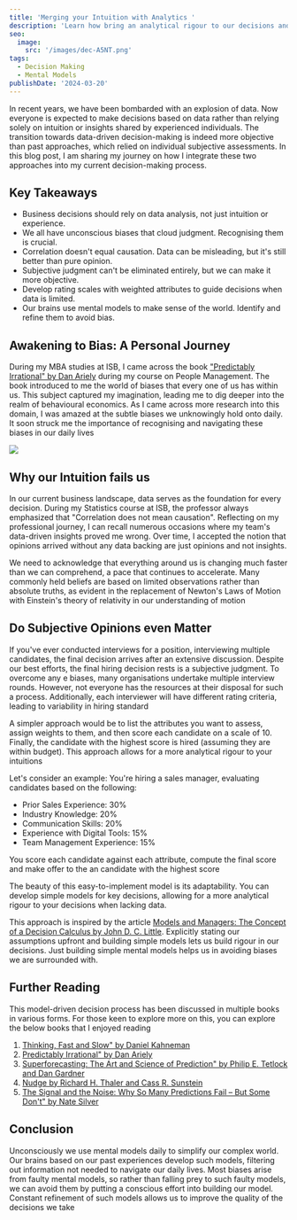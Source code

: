 ```yaml
---
title: 'Merging your Intuition with Analytics '
description: 'Learn how bring an analytical rigour to our decisions and subjective opinions '
seo:
  image:
    src: '/images/dec-A5NT.png'
tags:
  - Decision Making
  - Mental Models
publishDate: '2024-03-20'
---
```


In recent years, we have been bombarded with an explosion of data. Now everyone is expected to make decisions based on data rather than relying solely on intuition or insights shared by experienced individuals. The transition towards data-driven decision-making is indeed more objective than past approaches, which relied on individual subjective assessments. In this blog post, I am sharing my journey on how I integrate these two approaches into my current decision-making process.

## Key Takeaways

- Business decisions should rely on data analysis, not just intuition or experience.
- We all have unconscious biases that cloud judgment. Recognising them is crucial.
- Correlation doesn't equal causation. Data can be misleading, but it's still better than pure opinion.
- Subjective judgment can't be eliminated entirely, but we can make it more objective.
- Develop rating scales with weighted attributes to guide decisions when data is limited.
- Our brains use mental models to make sense of the world. Identify and refine them to avoid bias.

## Awakening to Bias: A Personal Journey

During my MBA studies at ISB, I came across the book ["Predictably Irrational" by Dan Ariely](https://amzn.to/492HT2M) during my course on People Management. The book introduced to me the world of biases that every one of us has within us. This subject captured my imagination, leading me to dig deeper into the realm of behavioural economics. As I came across more research into this domain, I was amazed at the subtle biases we unknowingly hold onto daily. It soon struck me the importance of recognising and navigating these biases in our daily lives

![](/images/thought-process--1--g0Nz.png)

## Why our Intuition fails us

In our current business landscape, data serves as the foundation for every decision. During my Statistics course at ISB, the professor always emphasized that "Correlation does not mean causation". Reflecting on my professional journey, I can recall numerous occasions where my team's data-driven insights proved me wrong. Over time, I accepted the notion that opinions arrived without any data backing are just opinions and not insights.

We need to acknowledge that everything around us is changing much faster than we can comprehend, a pace that continues to accelerate. Many commonly held beliefs are based on limited observations rather than absolute truths, as evident in the replacement of Newton's Laws of Motion with Einstein's theory of relativity in our understanding of motion

## Do Subjective Opinions even Matter

If you've ever conducted interviews for a position, interviewing multiple candidates, the final decision arrives after an extensive discussion. Despite our best efforts, the final hiring decision rests is a subjective judgment. To overcome any e biases, many organisations undertake multiple interview rounds. However, not everyone has the resources at their disposal for such a process. Additionally, each interviewer will have different rating criteria, leading to variability in hiring standard

A simpler approach would be to list the attributes you want to assess, assign weights to them, and then score each candidate on a scale of 10. Finally, the candidate with the highest score is hired (assuming they are within budget). This approach allows for a more analytical rigour to your intuitions

Let's consider an example: You're hiring a sales manager, evaluating candidates based on the following:

- Prior Sales Experience: 30%
- Industry Knowledge: 20%
- Communication Skills: 20%
- Experience with Digital Tools: 15%
- Team Management Experience: 15%

You score each candidate against each attribute, compute the final score and make offer to the an candidate with the highest score

The beauty of this easy-to-implement model is its adaptability. You can develop simple models for key decisions, allowing for a more analytical rigour to your decisions when lacking data.

This approach is inspired by the article [Models and Managers: The Concept of a Decision Calculus by John D. C. Little](https://pubsonline.informs.org/doi/epdf/10.1287/mnsc.16.8.B466). Explicitly stating our assumptions upfront and building simple models lets us build rigour in our decisions. Just building simple mental models helps us in avoiding biases we are surrounded with.

## Further Reading

This model-driven decision process has been discussed in multiple books in various forms. For those keen to explore more on this, you can explore the below books that I enjoyed reading

1. [Thinking, Fast and Slow" by Daniel Kahneman](https://amzn.to/43lTfOt)
2. [Predictably Irrational" by Dan Ariely](https://amzn.to/492HT2M)
3. [Superforecasting: The Art and Science of Prediction" by Philip E. Tetlock and Dan Gardner](https://amzn.to/4akNzXb)
4. [Nudge by Richard H. Thaler and Cass R. Sunstein](https://amzn.to/49YDf7f)
5. [The Signal and the Noise: Why So Many Predictions Fail – But Some Don't" by Nate Silver](https://amzn.to/4ckfxUF)

## **Conclusion**

Unconsciously we use mental models daily to simplify our complex world. Our brains based on our past experiences develop such models, filtering out information not needed to navigate our daily lives. Most biases arise from faulty mental models, so rather than falling prey to such faulty models, we can avoid them by putting a conscious effort into building our model. Constant refinement of such models allows us to improve the quality of the decisions we take
